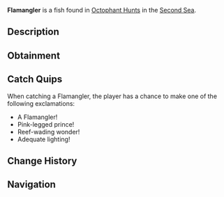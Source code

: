 {{FishInfobox
|image          = Flamangler.png
|rarity         = Limited
|event          = Animal Hunt
|sea            = Second Sea
|location       = [[Animals: Octophant]]
|sublocation    = 
|sources        = Fishing Rod
|radar_location = 
|prog_speed     = -75
|xp             = 2000
|weather        = Windy
|time           = 
|season         = Spring
|bait           = Lagoon Leech
|base_weight    = 280
|base_value     = 1500
|weight_range   = 208
|base_chance    = 15
|base_resil     = 10
}}
'''Flamangler''' is a {{Rarity|Limited}} fish found in [[Octophant Hunt]]s in the [[Second Sea]].

== Description ==
{{Description|A graceful fish with pink fins and a beak-like snout, wading through coral shallows.|Bestiary Entry}}

== Obtainment ==
{{Description|It struts where the wind ripples the surface.|Bestiary Hint}}
{{Fish Availability|
Octophant Hunt/Octophant Catchable
Octophant Hunt/Octophant Uncatchable
|top_rods      = 
Free Spirit Rod\250286.58\270365.8;
Trident Rod\189879.87\203859.91;
Verdant Shear Rod\187674.47\219561.68;
Resourceful Rod\175105.64\204170.61;
Firefly Rod\170224.84\199073.83;
Candy Cane Rod\153983.48\179709.63;
Lucky Rod\166076.17\194001.35;
Fast Rod\157309.53\183563.09;
Blazebringer Rod\154239.18\166946.54;
Seraphic Rod\102604.59\118602.07;
Challenger's Rod\100783.58\116267.95;
No-Life Rod\100402.85\115793.11;
Ethereal Prism Rod\96457.63\111665.08;
Rod Of The Forgotten Fang\87161.01\100729.79;
Depthseeker Rod\82523.71\99459.11;
Rod Of The Exalted One\78695.55\91032.71;
Steady Rod\74356.94\93538.36;
Rod Of The Depths\72784.16\84057.52;
Avalanche Rod\72403.91\87573.55;
Volcanic Rod\71490.54\82363.86;
Zeus Rod\69392.45\79946.66
|recommended   = Free Spirit Rod
}}

== Catch Quips ==
When catching a Flamangler, the player has a chance to make one of the following exclamations:
* A Flamangler!
* Pink-legged prince!
* Reef-wading wonder!
* Adequate lighting!

== Change History ==
{{Change History|{{subst:Current Version}}}}

== Navigation ==
{{Fish Navbox|Animals: Octophant}}